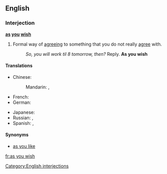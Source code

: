 ==English==

===Interjection===
'''[[as]] [[you]] [[wish]]'''

# Formal way of [[agreeing]] to something that you do not really [[agree]] with.
#: ''So, you will work til 8 tomorrow, then?'' Reply. '''As you wish'''

====Translations====
{{trans-top|as you wish}}
* Chinese:
*: Mandarin: {{t|zh|如你所願|sc=Hani}}, {{t|zh|如你所愿|tr=rú nǐ suǒ yuàn|sc=Hani}}
* French: {{t|fr|à volonté}}
* German: {{t|de|wie Sie es wünschen}}
{{trans-mid}}
* Japanese: {{t|ja|望み通り|tr=のぞみどおり, nozomi-dōri|sc=Jpan}}
* Russian: {{t|ru|как вам угодно|sc=Cyrl|tr=kak vam ugódno}}, {{t|ru|как хотите|tr=kak xotíte|sc=Cyrl}}
* Spanish: {{t-|es|como quiera}}, {{t|es|como desee}}
{{trans-bottom}}

====Synonyms====
* [[as you like]]

[[Category:English interjections]]

[[fr:as you wish]]